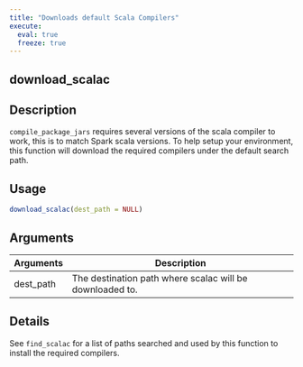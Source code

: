 ```yaml
---
title: "Downloads default Scala Compilers"
execute:
  eval: true
  freeze: true
---
```


## download_scalac

## Description
`compile_package_jars` requires several versions of the scala compiler to work, this is to match Spark scala versions. To help setup your environment, this function will download the required compilers under the default search path.


## Usage
```r
download_scalac(dest_path = NULL)
```

## Arguments
|Arguments|Description|
|---|---|
| dest_path | The destination path where scalac will be downloaded to. |

## Details
See `find_scalac` for a list of paths searched and used by this function to install the required compilers.







